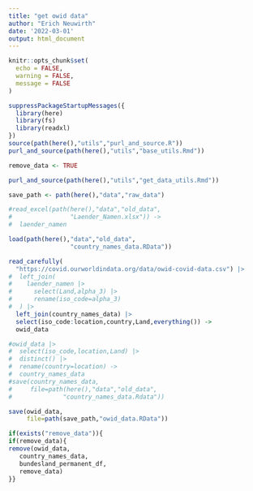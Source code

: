 ```yaml
---
title: "get owid data"
author: "Erich Neuwirth"
date: '2022-03-01'
output: html_document
---
```





```r
knitr::opts_chunk$set(
  echo = FALSE,
  warning = FALSE,
  message = FALSE
) 
```

```r
suppressPackageStartupMessages({
  library(here)
  library(fs)
  library(readxl)
})  
source(path(here(),"utils","purl_and_source.R"))
purl_and_source(path(here(),"utils","base_utils.Rmd"))
```

```r
remove_data <- TRUE
```


```r
purl_and_source(path(here(),"utils","get_data_utils.Rmd"))
```

```r
save_path <- path(here(),"data","raw_data")
```


```r
#read_excel(path(here(),"data","old_data",
#                "Laender_Namen.xlsx")) ->
#  laender_namen
```

```r
load(path(here(),"data","old_data",
                 "country_names_data.RData"))
```


```r
read_carefully(
  "https://covid.ourworldindata.org/data/owid-covid-data.csv") |>
#  left_join(
#    laender_namen |>
#      select(Land,alpha_3) |>
#      rename(iso_code=alpha_3)
#  ) |>
  left_join(country_names_data) |>
  select(iso_code:location,country,Land,everything()) ->
  owid_data
```

```r
#owid_data |>
#  select(iso_code,location,Land) |>
#  distinct() |>
#  rename(country=location) ->
#  country_names_data
#save(country_names_data,
#     file=path(here(),"data","old_data",
#              "country_names_data.Rdata")) 
```


```r
save(owid_data,
     file=path(save_path,"owid_data.RData"))
```


```r
if(exists("remove_data")){
if(remove_data){
remove(owid_data,
   country_names_data,
   bundesland_permanent_df,
   remove_data)
}}  
```

